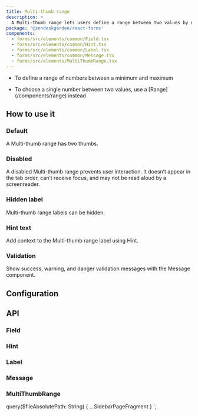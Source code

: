 ```yaml
---
title: Multi-thumb range
description: >
  A Multi-thumb range lets users define a range between two values by using a slider.
package: '@zendeskgarden/react-forms'
components:
  - forms/src/elements/common/Field.tsx
  - forms/src/elements/common/Hint.tsx
  - forms/src/elements/common/Label.tsx
  - forms/src/elements/common/Message.tsx
  - forms/src/elements/MultiThumbRange.tsx
---
```


<Usage>
  <Use>
    <ul>
      <li>To define a range of numbers between a minimum and maximum</li>
    </ul>
  </Use>
  <Misuse>
    <ul>
      <li>
        <Markdown>
          To choose a single number between two values, use a [Range](/components/range) instead
        </Markdown>
      </li>
    </ul>
  </Misuse>
</Usage>

## How to use it

### Default

A Multi-thumb range has two thumbs.


<CodeExample code={DefaultCode}>
  <Default />
</CodeExample>

### Disabled

A disabled Multi-thumb range prevents user interaction. It doesn’t appear in the tab order,
can’t receive focus, and may not be read aloud by a screenreader.


<CodeExample code={DisabledCode}>
  <Disabled />
</CodeExample>

### Hidden label

Multi-thumb range labels can be hidden.


<CodeExample code={HiddenCode}>
  <Hidden />
</CodeExample>

### Hint text

Add context to the Multi-thumb range label using Hint.


<CodeExample code={HintCode}>
  <Hint />
</CodeExample>

### Validation

Show success, warning, and danger validation messages with the Message component.


<CodeExample code={ValidationCode}>
  <Validation />
</CodeExample>

## Configuration

<Configuration reactPackage={props.data.mdx.package} components={props.data.mdx.components} />

## API

### Field

<Component components={props.data.mdx.components} componentName="field" />

<PropSheet components={props.data.mdx.components} componentName="field" />

### Hint

<Component components={props.data.mdx.components} componentName="hint" />

<PropSheet components={props.data.mdx.components} componentName="hint" />

### Label

<Component components={props.data.mdx.components} componentName="label" />

<PropSheet components={props.data.mdx.components} componentName="label" />

### Message

<Component components={props.data.mdx.components} componentName="message" />

<PropSheet components={props.data.mdx.components} componentName="message" />

### MultiThumbRange

<Component components={props.data.mdx.components} componentName="multiThumbRange" />

<PropSheet components={props.data.mdx.components} componentName="multiThumbRange" />


  query($fileAbsolutePath: String) {
    ...SidebarPageFragment
  }
`;
